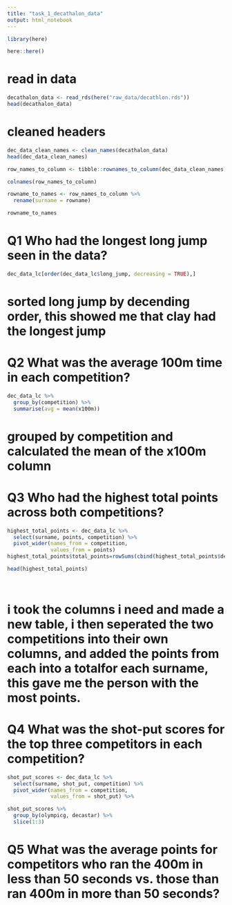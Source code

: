 ```yaml
---
title: "task_1_decathalon_data"
output: html_notebook
---
```


```r
library(here)
```

```r
here::here()
```
# read in data
```r
decathalon_data <- read_rds(here("raw_data/decathlon.rds"))
head(decathalon_data)
```
# cleaned headers
```r
dec_data_clean_names <- clean_names(decathalon_data)
head(dec_data_clean_names)
```
```r
row_names_to_column <- tibble::rownames_to_column(dec_data_clean_names)
```
```r
colnames(row_names_to_column)
```
```r
rowname_to_names <- row_names_to_column %>% 
  rename(surname = rowname)

rowname_to_names
```

# Q1 Who had the longest long jump seen in the data?
```r
dec_data_lc[order(dec_data_lc$long_jump, decreasing = TRUE),]
```
# sorted long jump by decending order, this showed me that clay had the longest jump

# Q2 What was the average 100m time in each competition?
```r
dec_data_lc %>% 
  group_by(competition) %>% 
  summarise(avg = mean(x100m))
```
# grouped by competition and calculated the mean of the x100m column

# Q3 Who had the highest total points across both competitions?
```r
highest_total_points <- dec_data_lc %>%
  select(surname, points, competition) %>% 
  pivot_wider(names_from = competition,
              values_from = points)
highest_total_points$total_points=rowSums(cbind(highest_total_points$decastar, highest_total_points$olympicg))

head(highest_total_points)
  
               
```
# i took the columns i need and made a new table, i then seperated the two competitions into their own columns, and added the points from each into a totalfor each surname, this gave me the person with the most points.

# Q4 What was the shot-put scores for the top three competitors in each competition?
```r
shot_put_scores <- dec_data_lc %>% 
  select(surname, shot_put, competition) %>% 
  pivot_wider(names_from = competition,
              values_from = shot_put) %>% 

```

```r
shot_put_scores %>% 
  group_by(olympicg, decastar) %>% 
  slice(1:3)
```



# Q5 What was the average points for competitors who ran the 400m in less than 50 seconds vs. those than ran 400m in more than 50 seconds?
